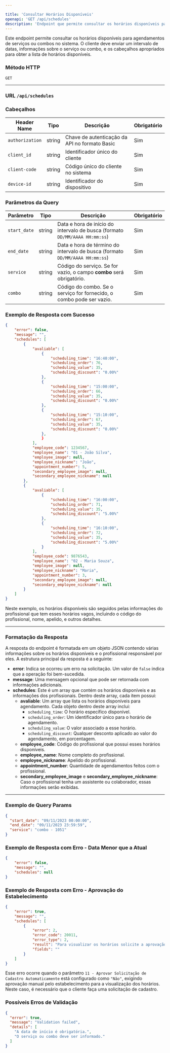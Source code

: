 ```yaml
---

title: 'Consultar Horários Disponíveis'
openapi: 'GET /api/schedules'
description: 'Endpoint que permite consultar os horários disponíveis para um serviço ou combo no sistema'
---
```


Este endpoint permite consultar os horários disponíveis para agendamentos de serviços ou combos no sistema. O cliente deve enviar um intervalo de datas, informações sobre o serviço ou combo, e os cabeçalhos apropriados para obter a lista de horários disponíveis.


### Método HTTP

`GET`

---
### **URL** `/api/schedules`

### Cabeçalhos

| Header Name       | Tipo    | Descrição                                     | Obrigatório |
|-------------------|---------|-----------------------------------------------|-------------|
| `authorization`   | string  | Chave de autenticação da API no formato Basic  | Sim         |
| `client_id`       | string  | Identificador único do cliente                 | Sim         |
| `client-code`     | string  | Código único do cliente no sistema             | Sim         |
| `device-id`       | string  | Identificador do dispositivo                   | Sim         |

### Parâmetros da Query

| Parâmetro        | Tipo    | Descrição                                                | Obrigatório |
|------------------|---------|----------------------------------------------------------|-------------|
| `start_date`     | string  | Data e hora de início do intervalo de busca (formato `DD/MM/AAAA HH:mm:ss`) | Sim         |
| `end_date`       | string  | Data e hora de término do intervalo de busca (formato `DD/MM/AAAA HH:mm:ss`) | Sim         |
| `service`        | string  | Código do serviço. Se for vazio, o campo **combo** será obrigatório. | Sim         |
| `combo`          | string  | Código do combo. Se o serviço for fornecido, o combo pode ser vazio. | Sim         |


### Exemplo de Resposta com Sucesso

```json
{
    "error": false,
    "message": "",
    "schedules": [
        {
            "avaliable": [
                {
                    "scheduling_time": "16:40:00",
                    "scheduling_order": 76,
                    "scheduling_value": 35,
                    "scheduling_discount": "0.00%"
                },
                {
                    "scheduling_time": "15:00:00",
                    "scheduling_order": 66,
                    "scheduling_value": 35,
                    "scheduling_discount": "0.00%"
                },
                {
                    "scheduling_time": "15:10:00",
                    "scheduling_order": 67,
                    "scheduling_value": 35,
                    "scheduling_discount": "0.00%"
                },
                }
            ],
            "employee_code": 1234567,
            "employee_name": "01 - João Silva",
            "employee_image": null,
            "employee_nickname": "João",
            "appointment_number": 5,
            "secondary_employee_image": null,
            "secondary_employee_nickname": null
        },
        {
            "avaliable": [
                {
                    "scheduling_time": "16:00:00",
                    "scheduling_order": 71,
                    "scheduling_value": 35,
                    "scheduling_discount": "5.00%"
                },
                {
                    "scheduling_time": "16:10:00",
                    "scheduling_order": 72,
                    "scheduling_value": 35,
                    "scheduling_discount": "5.00%"
                }
            ],
            "employee_code": 9876543,
            "employee_name": "02 - Maria Souza",
            "employee_image": null,
            "employee_nickname": "Maria",
            "appointment_number": 3,
            "secondary_employee_image": null,
            "secondary_employee_nickname": null
        }
    ]
}
```

Neste exemplo, os horários disponíveis são seguidos pelas informações do profissional que tem esses horários vagos, incluindo o código do profissional, nome, apelido, e outros detalhes.

---

### Formatação da Resposta

A resposta do endpoint é formatada em um objeto JSON contendo várias informações sobre os horários disponíveis e o profissional responsável por eles. A estrutura principal da resposta é a seguinte:

- **error**: Indica se ocorreu um erro na solicitação. Um valor de `false` indica que a operação foi bem-sucedida.
- **message**: Uma mensagem opcional que pode ser retornada com informações adicionais.
- **schedules**: Este é um array que contém os horários disponíveis e as informações dos profissionais. Dentro deste array, cada item possui:
  - **avaliable**: Um array que lista os horários disponíveis para agendamento. Cada objeto dentro deste array inclui:
    - `scheduling_time`: O horário específico disponível.
    - `scheduling_order`: Um identificador único para o horário de agendamento.
    - `scheduling_value`: O valor associado a esse horário.
    - `scheduling_discount`: Qualquer desconto aplicado ao valor do agendamento, em porcentagem.
  - **employee_code**: Código do profissional que possui esses horários disponíveis.
  - **employee_name**: Nome completo do profissional.
  - **employee_nickname**: Apelido do profissional.
  - **appointment_number**: Quantidade de agendamentos feitos com o profissional.
  - **secondary_employee_image** e **secondary_employee_nickname**: Caso o profissional tenha um assistente ou colaborador, essas informações serão exibidas.

---

### Exemplo de Query Params

```json
{
  "start_date": "09/11/2023 00:00:00",
  "end_date": "09/11/2023 23:59:59",
  "service": "combo - 1051"
}
```

### Exemplo de Resposta com Erro - Data Menor que a Atual

```json
{
    "error": false,
    "message": "",
    "schedules": null
}
```

### Exemplo de Resposta com Erro - Aprovação do Estabelecimento

```json
{
    "error": true,
    "message": "",
    "schedules": [
        {
            "error": 2,
            "error_code": 20011,
            "error_type": 2,
            "result": "Para visualizar os horários solicite a aprovação do estabelecimento",
            "fields": ""
        }
    ]
}
```

Esse erro ocorre quando o parâmetro `11 - Aprovar Solicitação de Cadastro Automaticamente` está configurado como `"Não"`, exigindo aprovação manual pelo estabelecimento para a visualização dos horários. Neste caso, é necessário que o cliente faça uma solicitação de cadastro.

### Possíveis Erros de Validação

```json
{
  "error": true,
  "message": "Validation failed",
  "details": [
    "A data de início é obrigatória.",
    "O serviço ou combo deve ser informado."
  ]
}
```